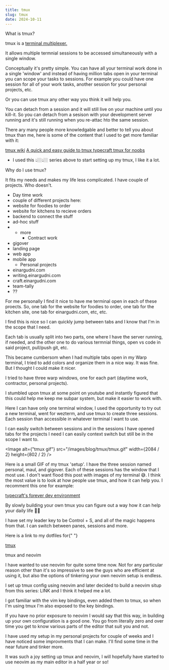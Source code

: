 ```yaml
---
title: tmux
slug: tmux
date: 2024-10-11
---
```


What is tmux?

tmux is a <a href="https://en.wikipedia.org/wiki/Terminal_multiplexer">terminal multiplexer.</a>

It allows multiple termnial sessions to be accessed simultaneously with a single
window.

Conceptually it's pretty simple. You can have all your terminal work done in a
single 'window' and instead of having million tabs open in your terminal you
can scope your tasks to sessions. For example you could have one session for
all of your work tasks, another session for your personal projects, etc.

Or you can use tmux any other way you think it will help you.

You can detach from a session and it will still live on your machine until you
kill-it. So you can detach from a sesison with your development server running
and it's still running when you re-attac hto the same session.

There ary many people more knowledgable and better to tell you about tmux than
me, here is some of the content that I used to get more familiar with it:

<a href="https://github.com/tmux/tmux/wiki">tmux wiki</a>
<a href="https://hamvocke.com/blog/a-quick-and-easy-guide-to-tmux/">
  A quick and easy guide to tmux
</a>
<a href="https://www.youtube.com/watch?v=niuOc02Rvrc&t=394s">
  typecraft tmux for noobs
</a>
- I used this 👆🏼👆🏼 series above to start setting up my tmux, I like it a lot.

Why do I use tmux?

It fits my needs and makes my life less complicated. I have couple of
projects. Who doesn't.

- Day time work
- couple of different projects here:
- website for foodies to order
- website for kitchens to recieve orders
- backend to connect the stuff
- ad-hoc stuff
- - more
    - Contract work
- gigover
- landing page
- web app
- mobile app
  - Personal projects
- einargudni.com
- writing.einargudni.com
- craft.einargudni.com
- team-tally
- ??

For me personally I find it nice to have me terminal open in each of these
proects. So, one tab for the website for foodies to order, one tab for the
kitchen site, one tab for einargudni.com, etc, etc.

I find this is nice so I can quickly jump between tabs and I know that I'm in
the scope that I need.

Each tab is usually split into two parts, one where I have the server running,
if needed, and the other one to do various termnial things, open vs code in
said project, pull/push git, etc.

This became cumbersom when I had multiple tabs open in my Warp terminal, I
tried to add colors and organize them in a nice way. It was fine. But I
thought I could make it nicer.

I tried to have three warp windows, one for each part (daytime work,
contractor, personal projects).

I stumbled upon tmux at some point on youtube and instantly figured that this
could help me keep me subpar system, but make it easier to work with.

Here I can have only one terminal window, I used the opportunity to try out a
new terminal, went for wezterm, and use tmux to create three sessions. Each
session than accessible in whatever terminal I want to use.

I can easily switch between sessions and in the sessions I have opened tabs
for the projects I need I can easily context switch but still be in the scope
I want to.

<Image
  alt={"tmux gif"}
  src="/images/blog/tmux/tmux.gif"
  width={2084 / 2}
  height={802 / 2}
/>

Here is a small GIF of my tmux 'setup'. I have the three session named personal,
maul, and gigover. Each of these sessions has the window that I most use. I
don't want flood this post with images of my terminal 😅. I think the most value
is to look at how people use tmux, and how it can help you. I recomment this one
for example:

<a href="https://www.youtube.com/watch?v=_YaI2vDbk0o&t=182s">
  typecraft's forever dev environment
</a>

By slowly building your own tmux you can figure out a way how it can help your
daily life 🤝🏼

I have set my leader key to be Control + S, and all of the magic happens from
that. I can switch between panes, sessions and more.

Here is a link to my dotfiles for{" "}

<a href="https://github.com/einargudnig/dotfiles/blob/master/.tmux.conf">
  tmux
</a>

tmux and neovim

I have wanted to use neovim for quite some time now. Not for any particular
reason other than it's so impressive to see the guys who are efficient at
using it, but also the options of tinkering your own neovim setup is endless.

I set up tmux config using neovim and later decided to build a neovim situp
from this series: LINK and I think it helped me a lot.

I got familiar with the vim key bindings, even added them to tmux, so when I'm
using tmux I'm also exposed to the key bindings.

If you have no prior exposure to neovim I would say that this way, in building
up your own configuration is a good one. You go from literally zero and over
time you get to know various parts of the editor that suit you and not.

I have used my setup in my personal projects for couple of weeks and I have
noticed some improvments that I can make. I'll find some time in the near
future and tinker more.

It was such a joy setting up tmux and neovim,
I will hopefully have started to use neovim as my main editor in a half year or so!
